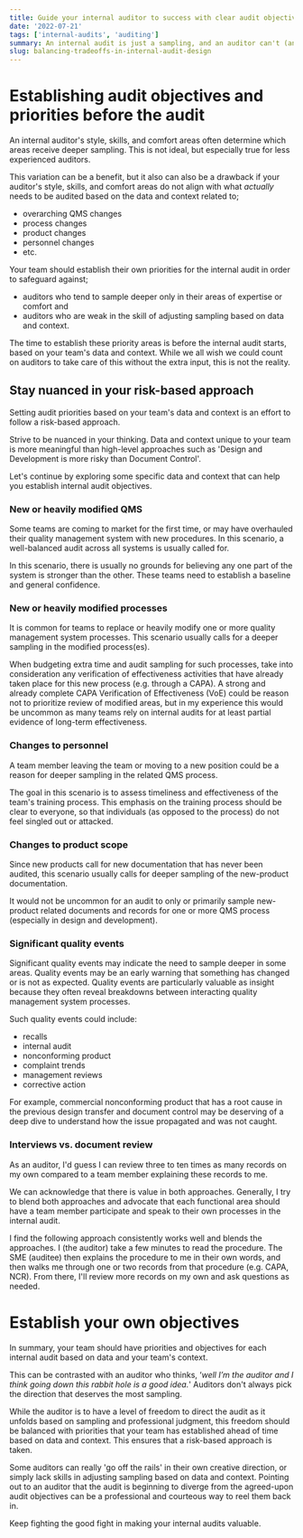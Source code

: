 ```yaml
---
title: Guide your internal auditor to success with clear audit objectives
date: '2022-07-21'
tags: ['internal-audits', 'auditing']
summary: An internal audit is just a sampling, and an auditor can't (and shouldn't) audit everything equally.  You should establish clear objectives for the audit so you make sure the right areas receive the right amount of attention.
slug: balancing-tradeoffs-in-internal-audit-design
---
```


# Establishing audit objectives and priorities before the audit

An internal auditor's style, skills, and comfort areas often determine which areas receive deeper sampling. This is not ideal, but especially true for less experienced auditors.

This variation can be a benefit, but it also can also be a drawback if your auditor's style, skills, and comfort areas do not align with what _actually_ needs to be audited based on the data and context related to;

- overarching QMS changes
- process changes
- product changes
- personnel changes
- etc.

Your team should establish their own priorities for the internal audit in order to safeguard against;

- auditors who tend to sample deeper only in their areas of expertise or comfort and
- auditors who are weak in the skill of adjusting sampling based on data and context.

The time to establish these priority areas is before the internal audit starts, based on your team's data and context. While we all wish we could count on auditors to take care of this without the extra input, this is not the reality.

## Stay nuanced in your risk-based approach

Setting audit priorities based on your team's data and context is an effort to follow a risk-based approach.

Strive to be nuanced in your thinking. Data and context unique to your team is more meaningful than high-level approaches such as 'Design and Development is more risky than Document Control'.

Let's continue by exploring some specific data and context that can help you establish internal audit objectives.

### New or heavily modified QMS

Some teams are coming to market for the first time, or may have overhauled their quality management system with new procedures. In this scenario, a well-balanced audit across all systems is usually called for.

In this scenario, there is usually no grounds for believing any one part of the system is stronger than the other. These teams need to establish a baseline and general confidence.

### New or heavily modified processes

It is common for teams to replace or heavily modify one or more quality management system processes. This scenario usually calls for a deeper sampling in the modified process(es).

When budgeting extra time and audit sampling for such processes, take into consideration any verification of effectiveness activities that have already taken place for this new process (e.g. through a CAPA). A strong and already complete CAPA Verification of Effectiveness (VoE) could be reason not to prioritize review of modified areas, but in my experience this would be uncommon as many teams rely on internal audits for at least partial evidence of long-term effectiveness.

### Changes to personnel

A team member leaving the team or moving to a new position could be a reason for deeper sampling in the related QMS process.

The goal in this scenario is to assess timeliness and effectiveness of the team's training process. This emphasis on the training process should be clear to everyone, so that individuals (as opposed to the process) do not feel singled out or attacked.

### Changes to product scope

Since new products call for new documentation that has never been audited, this scenario usually calls for deeper sampling of the new-product documentation.

It would not be uncommon for an audit to only or primarily sample new-product related documents and records for one or more QMS process (especially in design and development).

### Significant quality events

Significant quality events may indicate the need to sample deeper in some areas. Quality events may be an early warning that something has changed or is not as expected. Quality events are particularly valuable as insight because they often reveal breakdowns between interacting quality management system processes.

Such quality events could include:

- recalls
- internal audit
- nonconforming product
- complaint trends
- management reviews
- corrective action

For example, commercial nonconforming product that has a root cause in the previous design transfer and document control may be deserving of a deep dive to understand how the issue propagated and was not caught.

### Interviews vs. document review

As an auditor, I'd guess I can review three to ten times as many records on my own compared to a team member explaining these records to me.

We can acknowledge that there is value in both approaches. Generally, I try to blend both approaches and advocate that each functional area should have a team member participate and speak to their own processes in the internal audit.

I find the following approach consistently works well and blends the approaches. I (the auditor) take a few minutes to read the procedure. The SME (auditee) then explains the procedure to me in their own words, and then walks me through one or two records from that procedure (e.g. CAPA, NCR). From there, I'll review more records on my own and ask questions as needed.

# Establish your own objectives

In summary, your team should have priorities and objectives for each internal audit based on data and your team's context.

This can be contrasted with an auditor who thinks, ‘_well I’m the auditor and I think going down this rabbit hole is a good idea._' Auditors don't always pick the direction that deserves the most sampling.

While the auditor is to have a level of freedom to direct the audit as it unfolds based on sampling and professional judgment, this freedom should be balanced with priorities that your team has established ahead of time based on data and context. This ensures that a risk-based approach is taken.

Some auditors can really 'go off the rails' in their own creative direction, or simply lack skills in adjusting sampling based on data and context. Pointing out to an auditor that the audit is beginning to diverge from the agreed-upon audit objectives can be a professional and courteous way to reel them back in.

Keep fighting the good fight in making your internal audits valuable.
